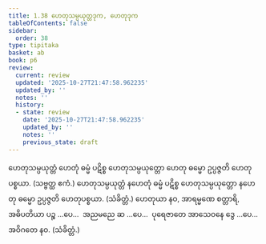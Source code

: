 ```yaml
---
title: 1.38 ဟေတုသမ္ပယုတ္တဒုက, ဟေတုဒုက
tableOfContents: false
sidebar:
  order: 38
type: tipitaka
basket: ab
book: p6
review:
  current: review
  updated: '2025-10-27T21:47:58.962235'
  updated_by: ''
  notes: ''
  history:
  - state: review
    date: '2025-10-27T21:47:58.962235'
    updated_by: ''
    notes: ''
    previous_state: draft
---
```



<ReviewStatus review={frontmatter.review} showDetails={true} />

<HypothesisAnnotation frontmatter={frontmatter} />

<DynamicBreadcrumb />

<Division number="68" book="p6" e="ch" v="39" p="55">

<Paragraph number="198" book="p6">
ဟေတုသမ္ပယုတ္တံ ဟေတုံ ဓမ္မံ ပဋိစ္စ ဟေတုသမ္ပယုတ္တော ဟေတု ဓမ္မော ဥပ္ပဇ္ဇတိ ဟေတုပစ္စယာ. (သဗ္ဗတ္ထ ဧကံ.)
</Paragraph>

<Paragraph number="199" book="p6">
ဟေတုသမ္ပယုတ္တံ နဟေတုံ ဓမ္မံ ပဋိစ္စ ဟေတုသမ္ပယုတ္တော နဟေတု ဓမ္မော ဥပ္ပဇ္ဇတိ ဟေတုပစ္စယာ. (သံခိတ္တံ.)
</Paragraph>

<Paragraph number="200" book="p6">
ဟေတုယာ နဝ, အာရမ္မဏေ စတ္တာရိ, အဓိပတိယာ ပဉ္စ …ပေ…  အညမညေ ဆ …ပေ…  ပုရေဇာတေ အာသေဝနေ ဒွေ …ပေ…  အဝိဂတေ နဝ. (သံခိတ္တံ.)
</Paragraph>
</Division>
